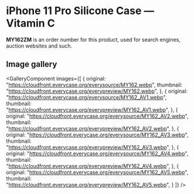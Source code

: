
# iPhone 11 Pro Silicone Case — Vitamin C

<Callout type='info' emoji='👉🏻'>**MY162ZM** is an order number for this product, used for search engines, auction websites and such.</Callout>

## Image gallery

<GalleryComponent
    images={[
      {
        original: "https://cloudfront.everycase.org/everysource/MY162.webp",
        thumbnail: "https://cloudfront.everycase.org/everypreview/MY162.webp",
      },
      {
        original: "https://cloudfront.everycase.org/everysource/MY162_AV1.webp",
        thumbnail: "https://cloudfront.everycase.org/everypreview/MY162_AV1.webp",
      },
      {
        original: "https://cloudfront.everycase.org/everysource/MY162_AV2.webp",
        thumbnail: "https://cloudfront.everycase.org/everypreview/MY162_AV2.webp",
      },
      {
        original: "https://cloudfront.everycase.org/everysource/MY162_AV3.webp",
        thumbnail: "https://cloudfront.everycase.org/everypreview/MY162_AV3.webp",
      },
      {
        original: "https://cloudfront.everycase.org/everysource/MY162_AV4.webp",
        thumbnail: "https://cloudfront.everycase.org/everypreview/MY162_AV4.webp",
      },
      {
        original: "https://cloudfront.everycase.org/everysource/MY162_AV5.webp",
        thumbnail: "https://cloudfront.everycase.org/everypreview/MY162_AV5.webp",
      }
    ]}
  />
